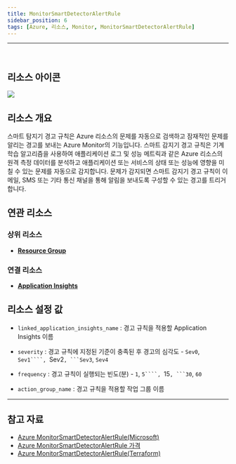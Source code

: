 ```yaml
---
title: MonitorSmartDetectorAlertRule
sidebar_position: 6
tags: [Azure, 리소스, Monitor, MonitorSmartDetectorAlertRule]
---
```







<hr />
<br />

## 리소스 아이콘
<img src={icon} />

## 리소스 개요
스마트 탐지기 경고 규칙은 Azure 리소스의 문제를 자동으로 검색하고 잠재적인 문제를 알리는 경고를 보내는 Azure Monitor의 기능입니다.
스마트 감지기 경고 규칙은 기계 학습 알고리즘을 사용하여 애플리케이션 로그 및 성능 메트릭과 같은 Azure 리소스의 원격 측정 데이터를 분석하고 애플리케이션 또는 서비스의 상태 또는 성능에 영향을 미칠 수 있는 문제를 자동으로 감지합니다.
문제가 감지되면 스마트 감지기 경고 규칙이 이메일, SMS 또는 기타 통신 채널을 통해 알림을 보내도록 구성할 수 있는 경고를 트리거합니다.



## 연관 리소스

### 상위 리소스
- [**Resource Group**](https://docs.cstudio.app/docs/resource/azure/Base/ResourceGroup)

### 연결 리소스
- [**Application Insights**](https://docs.cstudio.app/docs/resource/azure/ApplicationInsights/)



## 리소스 설정 값
- ```linked_application_insights_name``` : 경고 규칙을 적용할 Application Insights 이름

- ```severity``` : 경고 규칙에 지정된 기준이 충족된 후 경고의 심각도 - ```Sev0```, ```Sev1````, ```Sev2````, ```Sev3````, ```Sev4```

- ```frequency``` : 경고 규칙이 실행되는 빈도(분)  - ```1```, ```5````, ```15````, ```30````, ```60```

- ```action_group_name``` : 경고 규칙을 적용할 작업 그룹 이름





<hr />

## 참고 자료
- [Azure MonitorSmartDetectorAlertRule(Microsoft)](https://learn.microsoft.com/en-us/azure/azure-monitor/overview)
- [Azure MonitorSmartDetectorAlertRule 가격](https://azure.microsoft.com/ko-kr/pricing/details/monitor/) 
- [Azure MonitorSmartDetectorAlertRule(Terraform)](https://registry.terraform.io/providers/hashicorp/azurerm/latest/docs/resources/monitor_smart_detector_alert_rule)

